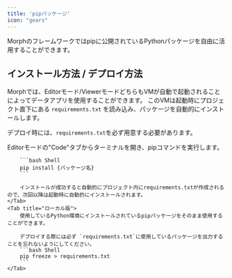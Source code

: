 ```yaml
---
title: 'pipパッケージ'
icon: "gears"
---
```


Morphのフレームワークではpipに公開されているPythonパッケージを自由に活用することができます。

## インストール方法 / デプロイ方法

Morphでは、Editorモード/ViewerモードどちらもVMが自動で起動されることによってデータアプリを使用することができます。
このVMは起動時にプロジェクト直下にある `requirements.txt` を読み込み、パッケージを自動的にインストールします。

デプロイ時には、`requirements.txt`を必ず用意する必要があります。

<Tabs>
    <Tab title="クラウド版">
        Editorモードの"Code"タブからターミナルを開き、pipコマンドを実行します。

        ```bash Shell
        pip install {パッケージ名}
        ```

        インストールが成功すると自動的にプロジェクト内にrequirements.txtが作成されるので、次回以降は起動時に自動的にインストールされます。
    </Tab>
    <Tab title="ローカル版">
        使用しているPython環境にインストールされているpipパッケージをそのまま使用することができます。

        デプロイする際には必ず `requirements.txt`に使用しているパッケージを出力することを忘れないようにしてください。
        ```bash Shell
        pip freeze > requirements.txt
        ```
    </Tab>
</Tabs>
